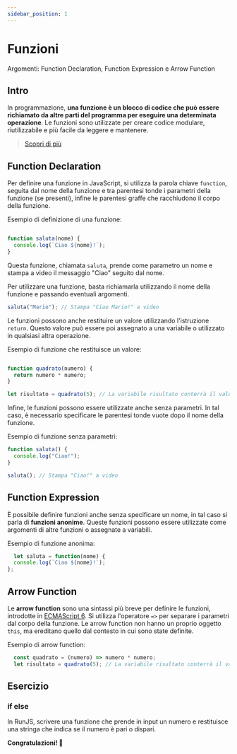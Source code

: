 ```yaml
---
sidebar_position: 1
---
```


# Funzioni

Argomenti: Function Declaration, Function Expression e Arrow Function

## Intro

In programmazione, **una funzione è un blocco di codice che può essere richiamato da altre parti del programma per eseguire una determinata operazione**. Le funzioni sono utilizzate per creare codice modulare, riutilizzabile e più facile da leggere e mantenere.

> [Scopri di più](https://www.w3schools.com/js/js_functions.asp)

## Function Declaration

Per definire una funzione in JavaScript, si utilizza la parola chiave `function`, seguita dal nome della funzione e tra parentesi tonde i parametri della funzione (se presenti), infine le parentesi graffe che racchiudono il corpo della funzione.

Esempio di definizione di una funzione:

```jsx

function saluta(nome) {
  console.log(`Ciao ${nome}!`);
}
```

Questa funzione, chiamata `saluta`, prende come parametro un nome e stampa a video il messaggio "Ciao" seguito dal nome.

Per utilizzare una funzione, basta richiamarla utilizzando il nome della funzione e passando eventuali argomenti.

```jsx
saluta("Mario"); // Stampa "Ciao Mario!" a video
```

Le funzioni possono anche restituire un valore utilizzando l'istruzione `return`. Questo valore può essere poi assegnato a una variabile o utilizzato in qualsiasi altra operazione.

Esempio di funzione che restituisce un valore:

```jsx

function quadrato(numero) {
  return numero * numero;
}

let risultato = quadrato(5); // La variabile risultato conterrà il valore 25`
```

Infine, le funzioni possono essere utilizzate anche senza parametri. In tal caso, è necessario specificare le parentesi tonde vuote dopo il nome della funzione.

Esempio di funzione senza parametri:

```jsx
function saluta() {
  console.log("Ciao!");
}

saluta(); // Stampa "Ciao!" a video
```

## Function Expression

È possibile definire funzioni anche senza specificare un nome, in tal caso si parla di **funzioni anonime**. Queste funzioni possono essere utilizzate come argomenti di altre funzioni o assegnate a variabili.

Esempio di funzione anonima:

```jsx
  let saluta = function(nome) {
  console.log(`Ciao ${nome}!`);
};
```

## Arrow Function

Le **arrow function** sono una sintassi più breve per definire le funzioni, introdotte in [ECMAScript 6](https://www.w3schools.com/js/js_es6.asp). Si utilizza l'operatore `=>` per separare i parametri dal corpo della funzione. Le arrow function non hanno un proprio oggetto `this`, ma ereditano quello dal contesto in cui sono state definite.

Esempio di arrow function:

```jsx
  const quadrato = (numero) => numero * numero;
  let risultato = quadrato(5); // La variabile risultato conterrà il valore 25
```

## Esercizio

### if else 

In RunJS, scrivere una funzione che prende in input un numero e restituisce una stringa che indica se il numero è pari o dispari.

**Congratulazioni! 🎉** 
